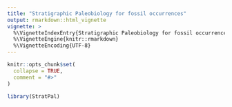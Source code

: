 ```yaml
---
title: "Stratigraphic Paleobiology for fossil occurrences"
output: rmarkdown::html_vignette
vignette: >
  %\VignetteIndexEntry{Stratigraphic Paleobiology for fossil occurrences}
  %\VignetteEngine{knitr::rmarkdown}
  %\VignetteEncoding{UTF-8}
---
```


```r
knitr::opts_chunk$set(
  collapse = TRUE,
  comment = "#>"
)
```

```r
library(StratPal)
```
